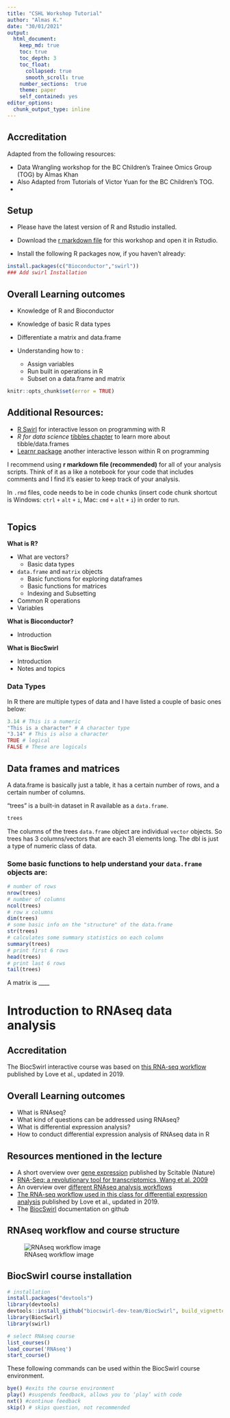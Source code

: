 ```yaml
---
title: "CSHL Workshop Tutorial"
author: "Almas K."
date: "30/01/2021"
output:
  html_document:
    keep_md: true
    toc: true
    toc_depth: 3
    toc_float:
      collapsed: true
      smooth_scroll: true
    number_sections:  true
    theme: paper
    self_contained: yes
editor_options: 
  chunk_output_type: inline
---
```


## Accreditation 

Adapted from the following resources:

- Data Wrangling workshop for the BC Children's Trainee Omics Group (TOG) by Almas Khan 
- Also Adapted from Tutorials of Victor Yuan for the BC Children's TOG.
- 



## Setup

- Please have the latest version of R and Rstudio installed. 
- Download the [r markdown file]() for this workshop and open it in Rstudio.

- Install the following R packages now, if you haven't already:

```r
install.packages(c("Bioconductor","swirl"))
### Add swirl Installation
```

## Overall Learning outcomes

- Knowledge of R and Bioconductor

- Knowledge of basic R data types

- Differentiate a matrix and data.frame 
- Understanding how to :
  - Assign variables
  - Run built in operations in R 
  - Subset on a data.frame and matrix

<!---The following chunk allows errors when knitting--->

```r
knitr::opts_chunk$set(error = TRUE)
```

## Additional Resources: 

- [R Swirl](https://swirlstats.com/) for interactive lesson on programming with R
- *R for data science* [tibbles chapter](http://r4ds.had.co.nz/tibbles.html) to learn more about tibble/data.frames
- [Learnr package](https://rstudio.github.io/learnr/) another interactive lesson within R on programming


I recommend using **r markdown file (recommended)** for all of your analysis scripts. Think of it as a like a notebook for your code that includes comments and I find it's easier to keep track of your analysis. 

In `.rmd` files, code needs to be in code chunks (insert code chunk shortcut is Windows: `ctrl` `+` `alt` `+` `i`, Mac: `cmd` `+` `alt` `+` `i`) in order to run.

```r

```

## Topics

**What is R?**

- What are vectors?
  - Basic data types
  
- `data.frame` and `matrix` objects
  - Basic functions for exploring dataframes
  - Basic functions for matrices
  - Indexing and Subsetting
- Common R operations
- Variables 

 **What is Bioconductor?**

- Introduction 

**What is BiocSwirl**

- Introduction
- Notes and topics 

### Data Types

In R there are multiple types of data and I have listed a couple of basic ones below: 

```r
3.14 # This is a numeric 
"This is a character" # A character type 
"3.14" # This is also a character 
TRUE # logical
FALSE # These are logicals
```

## Data frames and matrices


A data.frame is basically just a table, it has a certain number of rows, and a certain number of columns.

"trees" is a built-in dataset in R available as a `data.frame`.

```r
trees
```

The columns of the trees `data.frame` object are individual `vector` objects. So trees has 3 columns/vectors that are each 31 elements long. The dbl is just a type of numeric class of data. 

### Some basic functions to help understand your `data.frame` objects are:

```r
# number of rows
nrow(trees)
# number of columns
ncol(trees)
# row x columns
dim(trees)
# some basic info on the "structure" of the data.frame
str(trees)
# calculates some summary statistics on each column
summary(trees)
# print first 6 rows
head(trees)
# print last 6 rows
tail(trees)
```

A matrix is ____

# Introduction to RNAseq data analysis

## Accreditation

The BiocSwirl interactive course was based on [this RNA-seq workflow](https://master.bioconductor.org/packages/release/workflows/vignettes/rnaseqGene/inst/doc/rnaseqGene.html) published by Love et al., updated in 2019.

## Overall Learning outcomes

- What is RNAseq?
- What kind of questions can be addressed using RNAseq?
- What is differential expression analysis?
- How to conduct differential expression analysis of RNAseq data in R

## Resources mentioned in the lecture
- A short overview over [gene expression](https://www.nature.com/scitable/topicpage/gene-expression-14121669/) published by Scitable (Nature)
- [RNA-Seq: a revolutionary tool for transcriptomics, Wang et al. 2009](https://www.ncbi.nlm.nih.gov/pmc/articles/PMC2949280/)
- An overview over [different RNAseq analysis workflows](https://www.cd-genomics.com/resourse-Bioinformatics-Workflow-of-RNA-Seq.html
)
- [The RNA-seq workflow used in this class for differential expression analysis](https://master.bioconductor.org/packages/release/workflows/vignettes/rnaseqGene/inst/doc/rnaseqGene.html) published by Love et al., updated in 2019.
- The [BiocSwirl](https://github.com/biocswirl-dev-team/BiocSwirl) documentation on github


## RNAseq workflow and course structure
![RNAseq workflow image](RNAseq.jpg)

## BiocSwirl course installation
```r
# installation 
install.packages("devtools")
library(devtools)
devtools::install_github("biocswirl-dev-team/BiocSwirl", build_vignettes = TRUE)
library(BiocSwirl)
library(swirl)
```

```r
# select RNAseq course
list_courses()
load_course('RNAseq')
start_course()
```

These following commands can be used within the BiocSwirl course environment.

```r
bye() #exits the course environment
play() #suspends feedback, allows you to ‘play’ with code
nxt() #continue feedback
skip() # skips question, not recommended
```



